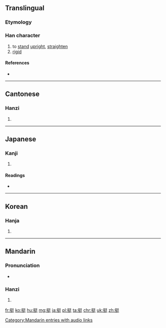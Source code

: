 ==Translingual==

===Etymology===
{{Han compound|手|廷|c1=s|c2=p|t1=hand|ls=psc}}

===Han character===
{{Han char|rn=64|rad=手|as=07|sn=10|four=5204<sub>1</sub>|canj=手弓大土 (QNKG)|ids=⿰[[扌]][[廷]]}}

# to [[stand]] [[upright]], [[straighten]]
# [[rigid]]

====References====
* {{Han ref|kx=0432.040|dkj=12106|dj=0781.120|hdz=31869.110|uh=633A|ud=25402|bh=AEBC|bd=44732}}

----

==Cantonese==

===Hanzi===
{{yue-hanzi|jyut=[[ting2]], [[ting5]]|y=ting2, ting5}}

# {{defn|lang=yue|sort=手07}}

----

==Japanese==

===Kanji===
{{ja-kanji|grade=|rs=手07}}

# {{defn|lang=ja|sort=手07}}

====Readings====
* {{ja-readings|goon=[[じょう]] (jō)|kanon=[[てい]] (tei)|on=[[ちょう]] (chō)|kun=[[ぬく]] (nuku)}}

----

==Korean==

===Hanja===
{{ko-hanja|hangeul=정|eumhun=|rv=jeong|mr=chŏng|y=ceng}}

# {{defn|lang=ko|sort=手07}}

----

==Mandarin==

===Pronunciation===
* {{audio|zh-tǐng.ogg|audio|lang=cmn}}

===Hanzi===
{{cmn-hanzi|pin=[[tǐng]] ([[ting3]])|wg=t'ing<sup>3</sup>}}

# {{defn|lang=cmn|sort=手07}}

[[Category:Mandarin entries with audio links]]

[[fr:挺]]
[[ko:挺]]
[[hu:挺]]
[[mg:挺]]
[[ja:挺]]
[[pl:挺]]
[[ta:挺]]
[[chr:挺]]
[[uk:挺]]
[[zh:挺]]